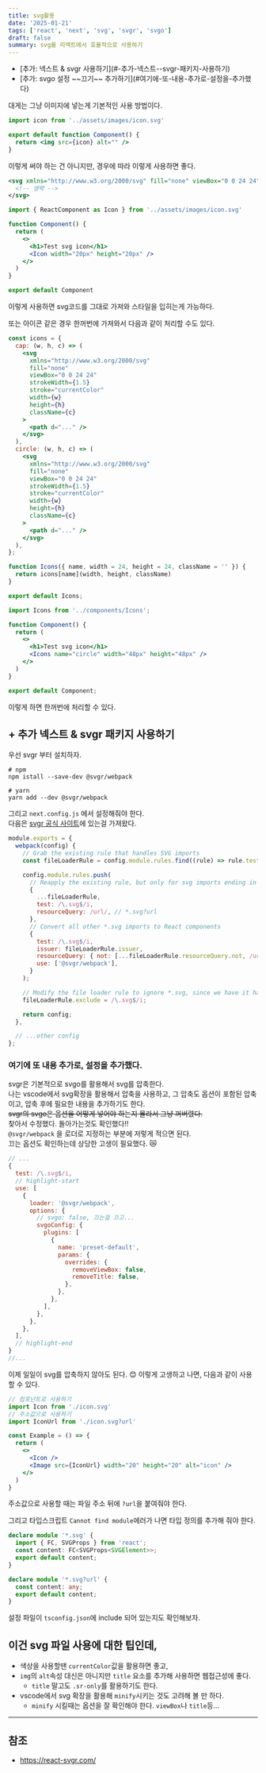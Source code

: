 ```yaml
---
title: svg활용
date: '2025-01-21'
tags: ['react', 'next', 'svg', 'svgr', 'svgo']
draft: false
summary: svg를 리액트에서 효율적으로 사용하기
---
```



<Block title="svg를 리액트에서 효율적으로 사용하기">
  <ul>
    <li>[추가: 넥스트 & svgr 사용하기](#-추가-넥스트--svgr-패키지-사용하기)</li>
    <li>[추가: svgo 설정 ~~끄기~~ 추가하기](#여기에-또-내용-추가로-설정을-추가했다)</li>
  </ul>
</Block>

대게는 그냥 이미지에 넣는게 기본적인 사용 방법이다.

```jsx
import icon from '../assets/images/icon.svg'

export default function Component() {
  return <img src={icon} alt="" />
}
```

이렇게 써야 하는 건 아니지만, 경우에 따라 이렇게 사용하면 좋다.

```xml:icon.svg
<svg xmlns="http://www.w3.org/2000/svg" fill="none" viewBox="0 0 24 24" stroke-width="1.5" stroke="currentColor">
  <!-- 생략 -->
</svg>
```

```jsx:Component.jsx
import { ReactComponent as Icon } from '../assets/images/icon.svg'

function Component() {
  return (
    <>
      <h1>Test svg icon</h1>
      <Icon width="20px" height="20px" />
    </>
  )
}

export default Component
```

이렇게 사용하면 svg코드를 그대로 가져와 스타일을 입히는게 가능하다.

또는 아이콘 같은 경우 한꺼번에 가져와서 다음과 같이 처리할 수도 있다.

```jsx:Icons.jsx
const icons = {
  cap: (w, h, c) => (
    <svg
      xmlns="http://www.w3.org/2000/svg"
      fill="none"
      viewBox="0 0 24 24"
      strokeWidth={1.5}
      stroke="currentColor"
      width={w}
      height={h}
      className={c}
    >
      <path d="..." />
    </svg>
  ),
  circle: (w, h, c) => (
    <svg
      xmlns="http://www.w3.org/2000/svg"
      fill="none"
      viewBox="0 0 24 24"
      strokeWidth={1.5}
      stroke="currentColor"
      width={w}
      height={h}
      className={c}
    >
      <path d="..." />
    </svg>
  ),
};

function Icons({ name, width = 24, height = 24, className = '' }) {
  return icons[name](width, height, className)
}

export default Icons;
```

```jsx:Component.jsx
import Icons from '../components/Icons';

function Component() {
  return (
    <>
      <h1>Test svg icon</h1>
      <Icons name="circle" width="48px" height="48px" />
    </>
  )
}

export default Component;
```

이렇게 하면 한꺼번에 처리할 수 있다.

## + 추가 넥스트 & svgr 패키지 사용하기

우선 svgr 부터 설치하자.

```shell
# npm
npm istall --save-dev @svgr/webpack

# yarn
yarn add --dev @svgr/webpack
```

그리고 `next.config.js` 에서 설정해줘야 한다.  
다음은 [svgr 공식 사이트](https://react-svgr.com/docs/next/)에 있는걸 가져왔다.

```js:next.config.js
module.exports = {
  webpack(config) {
    // Grab the existing rule that handles SVG imports
    const fileLoaderRule = config.module.rules.find((rule) => rule.test?.test?.('.svg'));

    config.module.rules.push(
      // Reapply the existing rule, but only for svg imports ending in ?url
      {
        ...fileLoaderRule,
        test: /\.svg$/i,
        resourceQuery: /url/, // *.svg?url
      },
      // Convert all other *.svg imports to React components
      {
        test: /\.svg$/i,
        issuer: fileLoaderRule.issuer,
        resourceQuery: { not: [...fileLoaderRule.resourceQuery.not, /url/] }, // exclude if *.svg?url
        use: ['@svgr/webpack'],
      }
    );

    // Modify the file loader rule to ignore *.svg, since we have it handled now.
    fileLoaderRule.exclude = /\.svg$/i;

    return config;
  },

  // ...other config
};
```

### 여기에 또 내용 추가로, 설정을 추가했다.

svgr은 기본적으로 svgo를 활용해서 svg를 압축한다.  
나는 vscode에서 svg확장을 활용해서 압축을 사용하고, 그 압축도 옵션이 포함된 압축이고, 압축 후에 필요한 내용을 추가하기도 한다.  
~~svgr의 svgo은 옵션을 어떻게 넣어야 하는지 몰라서 그냥 꺼버렸다.~~  
찾아서 수정했다. 돌아가는것도 확인했다!!  
`@svgr/webpack` 을 로더로 지정하는 부분에 저렇게 적으면 된다.  
끄는 옵션도 확인하는데 상당한 고생이 필요했다. 😿

```js:next.config.js
// ...
{
  test: /\.svg$/i,
  // highlight-start
  use: [
    {
      loader: '@svgr/webpack',
      options: {
        // svgo: false, 끄는걸 끄고...
        svgoConfig: {
          plugins: [
            {
              name: 'preset-default',
              params: {
                overrides: {
                  removeViewBox: false,
                  removeTitle: false,
                },
              },
            },
          ],
        },
      },
    },
  ],
  // highlight-end
}
//...
```

이제 일일이 svg를 압축하지 않아도 된다. 😊
이렇게 고생하고 나면, 다음과 같이 사용할 수 있다.

```jsx
// 컴포넌트로 사용하기
import Icon from './icon.svg'
// 주소값으로 사용하기
import IconUrl from './icon.svg?url'

const Example = () => {
  return (
    <>
      <Icon />
      <Image src={IconUrl} width="20" height="20" alt="icon" />
    </>
  )
}
```

주소값으로 사용할 때는 파일 주소 뒤에 `?url`을 붙여줘야 한다.

그리고 타입스크립트 `Cannot find module`에러가 나면 타입 정의를 추가해 줘야 한다.

```ts:svgr.d.ts
declare module '*.svg' {
  import { FC, SVGProps } from 'react';
  const content: FC<SVGProps<SVGElement>>;
  export default content;
}

declare module '*.svg?url' {
  const content: any;
  export default content;
}
```

설정 파일이 `tsconfig.json`에 include 되어 있는지도 확인해보자.

## 이건 svg 파일 사용에 대한 팁인데,

- 색상을 사용할땐 `currentColor`값을 활용하면 좋고,
- `img`의 `alt`속성 대신은 아니지만 `title` 요소를 추가해 사용하면 웹접근성에 좋다.
  - `title` 말고도 `.sr-only`를 활용하기도 한다.
- vscode에서 svg 확장을 활용해 `minify`시키는 것도 고려해 볼 만 하다.
  - `minify` 시킬때는 옵션을 잘 확인해야 한다. `viewBox`나 `title`등...

---

## 참조

- https://react-svgr.com/
